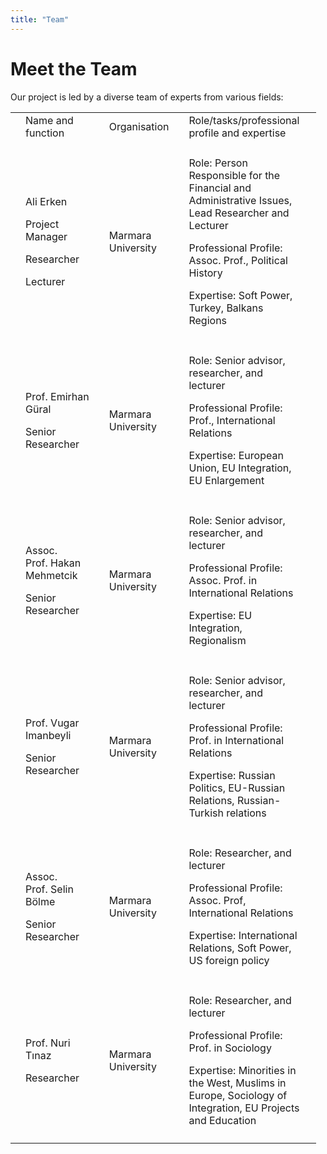 ```yaml
---
title: "Team"
---
```


# Meet the Team

Our project is led by a diverse team of experts from various fields:

+-----+------------------------------+-----+--------------------+-----+-----------------------------------------------------------------------------------------------------------+-----+
|     | Name and function            |     | Organisation       |     | Role/tasks/professional profile and expertise                                                             |     |
+-----+------------------------------+-----+--------------------+-----+-----------------------------------------------------------------------------------------------------------+-----+
|     |                              |     |                    |     |                                                                                                           |     |
+-----+------------------------------+-----+--------------------+-----+-----------------------------------------------------------------------------------------------------------+-----+
|     | Ali Erken                    |     | Marmara University |     | Role: Person Responsible for the Financial and Administrative Issues, Lead Researcher and Lecturer        |     |
|     |                              |     |                    |     |                                                                                                           |     |
|     | Project Manager              |     |                    |     | Professional Profile: Assoc. Prof., Political History                                                     |     |
|     |                              |     |                    |     |                                                                                                           |     |
|     | Researcher                   |     |                    |     | Expertise: Soft Power, Turkey, Balkans Regions                                                            |     |
|     |                              |     |                    |     |                                                                                                           |     |
|     | Lecturer                     |     |                    |     |                                                                                                           |     |
+-----+------------------------------+-----+--------------------+-----+-----------------------------------------------------------------------------------------------------------+-----+
|     |                              |     |                    |     |                                                                                                           |     |
+-----+------------------------------+-----+--------------------+-----+-----------------------------------------------------------------------------------------------------------+-----+
|     | Prof. Emirhan Güral          |     | Marmara University |     | Role: Senior advisor, researcher, and lecturer                                                            |     |
|     |                              |     |                    |     |                                                                                                           |     |
|     | Senior Researcher            |     |                    |     | Professional Profile: Prof., International Relations                                                      |     |
|     |                              |     |                    |     |                                                                                                           |     |
|     |                              |     |                    |     | Expertise: European Union, EU Integration, EU Enlargement                                                 |     |
+-----+------------------------------+-----+--------------------+-----+-----------------------------------------------------------------------------------------------------------+-----+
|     |                              |     |                    |     |                                                                                                           |     |
+-----+------------------------------+-----+--------------------+-----+-----------------------------------------------------------------------------------------------------------+-----+
|     | Assoc. Prof. Hakan Mehmetcik |     | Marmara University |     | Role: Senior advisor, researcher, and lecturer                                                            |     |
|     |                              |     |                    |     |                                                                                                           |     |
|     | Senior Researcher            |     |                    |     | Professional Profile: Assoc. Prof. in International Relations                                             |     |
|     |                              |     |                    |     |                                                                                                           |     |
|     |                              |     |                    |     | Expertise: EU Integration, Regionalism                                                                    |     |
+-----+------------------------------+-----+--------------------+-----+-----------------------------------------------------------------------------------------------------------+-----+
|     |                              |     |                    |     |                                                                                                           |     |
+-----+------------------------------+-----+--------------------+-----+-----------------------------------------------------------------------------------------------------------+-----+
|     | Prof. Vugar Imanbeyli        |     | Marmara University |     | Role: Senior advisor, researcher, and lecturer                                                            |     |
|     |                              |     |                    |     |                                                                                                           |     |
|     | Senior Researcher            |     |                    |     | Professional Profile: Prof. in International Relations                                                    |     |
|     |                              |     |                    |     |                                                                                                           |     |
|     |                              |     |                    |     | Expertise: Russian Politics, EU-Russian Relations, Russian-Turkish relations                              |     |
+-----+------------------------------+-----+--------------------+-----+-----------------------------------------------------------------------------------------------------------+-----+
|     |                              |     |                    |     |                                                                                                           |     |
+-----+------------------------------+-----+--------------------+-----+-----------------------------------------------------------------------------------------------------------+-----+
|     | Assoc. Prof. Selin Bölme     |     | Marmara University |     | Role: Researcher, and lecturer                                                                            |     |
|     |                              |     |                    |     |                                                                                                           |     |
|     | Senior Researcher            |     |                    |     | Professional Profile: Assoc. Prof, International Relations                                                |     |
|     |                              |     |                    |     |                                                                                                           |     |
|     |                              |     |                    |     | Expertise: International Relations, Soft Power, US foreign policy                                         |     |
+-----+------------------------------+-----+--------------------+-----+-----------------------------------------------------------------------------------------------------------+-----+
|     |                              |     |                    |     |                                                                                                           |     |
+-----+------------------------------+-----+--------------------+-----+-----------------------------------------------------------------------------------------------------------+-----+
|     | Prof. Nuri Tınaz             |     | Marmara University |     | Role: Researcher, and lecturer                                                                            |     |
|     |                              |     |                    |     |                                                                                                           |     |
|     | Researcher                   |     |                    |     | Professional Profile: Prof. in Sociology                                                                  |     |
|     |                              |     |                    |     |                                                                                                           |     |
|     |                              |     |                    |     | Expertise: Minorities in the West, Muslims in Europe, Sociology of Integration, EU Projects and Education |     |
+-----+------------------------------+-----+--------------------+-----+-----------------------------------------------------------------------------------------------------------+-----+
|     |                              |     |                    |     |                                                                                                           |     |
+-----+------------------------------+-----+--------------------+-----+-----------------------------------------------------------------------------------------------------------+-----+
